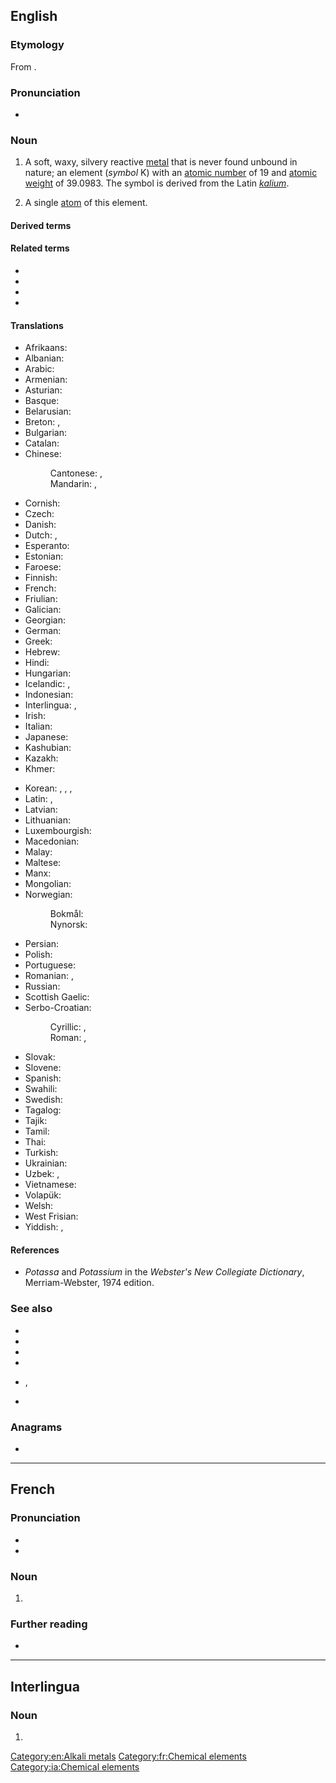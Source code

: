 ==English==
{{elements|K|argon|Ar|calcium|Ca}}

===Etymology===
From {{suffix|potassa|-ium|lang=en}}.

{{wikipedia}}

===Pronunciation===
* {{audio|en-us-potassium.ogg|Audio (US)|lang=en}}

===Noun===
{{en-noun|-|s}}

# {{senseid|en|Q703}}A soft, waxy, silvery reactive [[metal]] that is never found unbound in nature; an element (''symbol'' K) with an [[atomic number]] of 19 and [[atomic weight]] of 39.0983. The symbol is derived from the Latin ''[[kalium]]''.
# {{lb|en|countable}} A single [[atom]] of this element.

====Derived terms====
{{der3|bismuthide of potassium|bromide of potassium|carbonate of potassium|chromate of potassium|hydrogen potassium carbonate|monopotassium|plumbate of potassium|potassamide|potassic|potassio-|potassium-39|potassium-40|potassium-42|potassium-43|potassium acetate|potassium acid carbonate|potassium aluminate|[[potassium aluminum sulfate]], [[potassium aluminium sulphate]]|potassium antimonyl tartrate|potassium-argon dating|potassium bentonite|potassium benzoate|potassium bicarbonate|potassium bifluoride|potassium bisulfate|potassium bromate|potassium bromide|potassium carbonate|potassium channel|potassium chlorate|potassium chloride|potassium chromate|potassium cyanide|potassium deficiency|potassium dichromate|potassium feldspar|potassium ferrate|potassium ferricyanide|potassium ferrocyanide|potassium fluoborate|potassium fluoride|potassium fluosilicate|potassium fluorotantalate|potassium fluorotitanate|potassium fulminate|potassium gluconate|potassium glutamate|potassium glycerophosphate|potassium gold chloride|potassium gold cyanide|potassium hexafluoroaluminate|potassium hexafluoroantimonate|potassium hexafluoroarsenate|potassium humate|potassium hydrate|potassium hydride|potassium hydrogen carbonate|potassium hydroxide|potassium iodate|potassium iodide|potassium iodohydrargyrate|potassium linoleate|potassium magnesium chloride hexahydrate|potassium manganate|potassium manganite|potassium metabisulfite|potassium nitrate|potassium nitrite|potassium osmate|potassium oxalate|potassium oxide|potassium percarbonate|potassium perchlorate|potassium periodate|potassium permanganate|potassium peroxide|potassium persulfate|potassium perxenate|potassium phosphate|potassium platinocyanide|potassium plumbate|potassium salt|potassium selective electrode|potassium silicate|potassium sorbate|potassium stannate|potassium stannite|[[potassium sulfate]], [[potassium sulphate]]|potassium thiocyanate|potassium titanyl phosphate|potassium vanadate|potassium xanthate|potassium zirconium fluoride|lang=en}}

====Related terms====
* {{l|en|K⁺}}
* {{l|en|potash}}
* {{l|en|potass}}
* {{l|en|potassa}}

====Translations====
{{trans-top|id=Q703|the chemical element}}
* Afrikaans: {{t|af|kalium}}
* Albanian: {{t+|sq|kalium}}
* Arabic: {{t|ar|بُوتَاسْيُوم|m|tr=butasyum}}
* Armenian: {{t+|hy|կալիում}}
* Asturian: {{t+|ast|potasiu|m}}
* Basque: {{t+|eu|potasio}}
* Belarusian: {{t|be|ка́лій|m}}
* Breton: {{t|br|potasiom}}, {{t|br|kaliom|m}}
* Bulgarian: {{t|bg|ка́лий|m}}
* Catalan: {{t+|ca|potassi|m}}
* Chinese:
*: Cantonese: {{t|yue|鉀}}, {{t|yue|鉀|tr=gaap3}}
*: Mandarin: {{t+|cmn|鉀}}, {{t+|cmn|钾|tr=jiǎ}}
* Cornish: {{t|kw|calyum}}
* Czech: {{t+|cs|draslík}}
* Danish: {{t+|da|kalium|n}}
* Dutch: {{t+|nl|kalium|n}}, {{t+|nl|potas|f}}
* Esperanto: {{t+|eo|kalio}}
* Estonian: {{t+|et|kaalium}}
* Faroese: {{t|fo|kalium|n}}
* Finnish: {{t+|fi|kalium}}
* French: {{t+|fr|potassium|m}}
* Friulian: {{t|fur|potassi}}
* Galician: {{t+|gl|potasio|m}}
* Georgian: {{t|ka|კალიუმი}}
* German: {{t+|de|Kalium|n}}
* Greek: {{t+|el|κάλιο|n}}
* Hebrew: {{t+|he|אשלגן|m|tr=ashlegán}}
* Hindi: {{t|hi|दहातु}}
* Hungarian: {{t+|hu|kálium}}
* Icelandic: {{t+|is|kalín}}, {{t|is|kalíum|n}}
* Indonesian: {{t+|id|kalium}}
* Interlingua: {{t|ia|potassium}}, {{t|ia|kalium}}
* Irish: {{t+|ga|potaisiam}}
* Italian: {{t+|it|potassio|m}}
* Japanese: {{t+|ja|カリウム|tr=kariumu}}
* Kashubian: {{t|csb|kali}}
* Kazakh: {{t|kk|ка́лий}}
* Khmer: {{t|km|ប៉ូតាស្យូម|tr=pootaasyuum}}
{{trans-mid}}
* Korean: {{t+|ko|칼륨}}, {{t|ko|칼리}}, {{t|ko|포타슘}}, {{t+|ko|가리|tr=加里, gari}}
* Latin: {{t+|la|kalium|n}}, {{t+|la|potassium|n}}
* Latvian: {{t+|lv|kālijs}}
* Lithuanian: {{t+|lt|kalis}}
* Luxembourgish: {{t|lb|Kalium}}
* Macedonian: {{t|mk|калиум|m}}
* Malay: {{t|ms|kalium}}
* Maltese: {{t|mt|potassju}}
* Manx: {{t|gv|potashum|m}}
* Mongolian: {{t+|mn|кали}}
* Norwegian:
*: Bokmål: {{t+|nb|kalium|n}}
*: Nynorsk: {{t+|nn|kalium|n}}
* Persian: {{t+|fa|پتاسيم|tr=potâsim}}
* Polish: {{t+|pl|potas|m}}
* Portuguese: {{t+|pt|potássio|m}}
* Romanian: {{t+|ro|potasiu|n}}, {{t+|ro|kaliu|n}}
* Russian: {{t+|ru|ка́лий|m}}
* Scottish Gaelic: {{t|gd|potaisiam}}
* Serbo-Croatian:
*: Cyrillic: {{t|sh|калијум|m}}, {{t|sh|ка̑лӣј|m}}
*: Roman: {{t|sh|kalijum|m}}, {{t+|sh|kȃlīj|m}}
* Slovak: {{t+|sk|draslík}}
* Slovene: {{t+|sl|kalij}}
* Spanish: {{t+|es|potasio|m}}
* Swahili: {{t|sw|potasiamu}}
* Swedish: {{t+|sv|kalium|n}}
* Tagalog: {{t|tl|potasyo}}
* Tajik: {{t+|tg|калий}}
* Tamil: {{t|ta|வெடியம்}}
* Thai: {{t|th|โพแทสเซียม}}
* Turkish: {{t+|tr|potasyum}}
* Ukrainian: {{t+|uk|ка́лій|m}}
* Uzbek: {{t+|uz|kaliy}}, {{t+|uz|калий|tr=káliy}}
* Vietnamese: {{t+|vi|kali}}
* Volapük: {{t+|vo|kalin}}
* Welsh: {{t+|cy|potasiwm}}
* West Frisian: {{t|fy|kalium}}
* Yiddish: {{t|yi|קאַליום|m}}, {{t|yi|פּאָטאַסיום}}
{{trans-bottom}}

====References====
* ''Potassa'' and ''Potassium'' in the ''Webster's New Collegiate Dictionary'', Merriam-Webster, 1974 edition.

===See also===
* {{l|en|carnallite}}
* {{l|en|langbeinite}}
* {{l|en|polyhalite}}
* {{l|en|potash}}
* {{l|en|saltpeter}}, {{l|en|saltpetre}}
* {{l|en|sylvite}}

===Anagrams===
* {{anagrams|en|assumptio}}

[[Category:en:Alkali metals]]

----

==French==
{{wikipedia|lang=fr}}

===Pronunciation===
* {{fr-IPA}}
* {{audio|Fr-potassium.ogg|Audio|lang=fr}}

===Noun===
{{fr-noun|m|-}}

# {{l|en|potassium}}

===Further reading===
* {{R:TLFi}}

[[Category:fr:Chemical elements]]

----

==Interlingua==

===Noun===
{{ia-noun|-}}

# {{l|en|potassium}}

[[Category:ia:Chemical elements]]